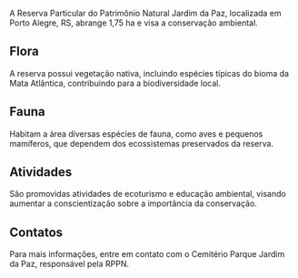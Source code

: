 A Reserva Particular do Patrimônio Natural Jardim da Paz, localizada em Porto Alegre, RS, abrange 1,75 ha e visa a conservação ambiental.

## Flora

A reserva possui vegetação nativa, incluindo espécies típicas do bioma da Mata Atlântica, contribuindo para a biodiversidade local.

## Fauna

Habitam a área diversas espécies de fauna, como aves e pequenos mamíferos, que dependem dos ecossistemas preservados da reserva.

## Atividades

São promovidas atividades de ecoturismo e educação ambiental, visando aumentar a conscientização sobre a importância da conservação.

## Contatos

Para mais informações, entre em contato com o Cemitério Parque Jardim da Paz, responsável pela RPPN.